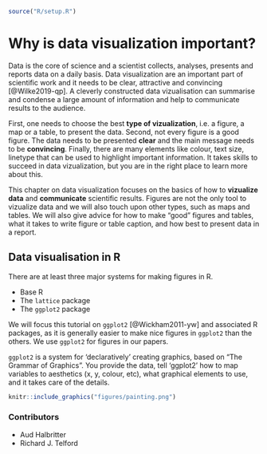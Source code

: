 ``` r
source("R/setup.R")
```

# Why is data visualization important?

Data is the core of science and a scientist collects, analyses, presents and reports data on a daily basis.
Data visualization are an important part of scientific work and it needs to be clear, attractive and convincing [@Wilke2019-qp].
A cleverly constructed data vizualisation can summarise and condense a large amount of information and help to communicate results to the audience.

First, one needs to choose the best **type of vizualization**, i.e. a figure, a map or a table, to present the data.
Second, not every figure is a good figure.
The data needs to be presented **clear** and the main message needs to be **convincing**.
Finally, there are many elements like colour, text size, linetype that can be used to highlight important information.
It takes skills to succeed in data vizualization, but you are in the right place to learn more about this.

This chapter on data visualization focuses on the basics of how to **vizualize data** and **communicate** scientific results.
Figures are not the only tool to vizualize data and we will also touch upon other types, such as maps and tables.
We will also give advice for how to make "good" figures and tables, what it takes to write figure or table caption, and how best to present data in a report.

## Data visualisation in R

There are at least three major systems for making figures in R.

- Base R
- The `lattice` package
- The `ggplot2` package

We will focus this tutorial on `ggplot2` [@Wickham2011-yw] and associated R packages, as it is generally easier to make nice figures in `ggplot2` than the others.
We use `ggplot2` for figures in our papers.

`ggplot2` is a system for 'declaratively' creating graphics, based on "The Grammar of Graphics". 
You provide the data, tell 'ggplot2' how to map variables to aesthetics (x, y, colour, etc), what graphical elements to use, and it takes care of the details.

```r
knitr::include_graphics("figures/painting.png")
```

### Contributors {- .contributors .toc-ignore}

 - Aud Halbritter
 - Richard J. Telford 